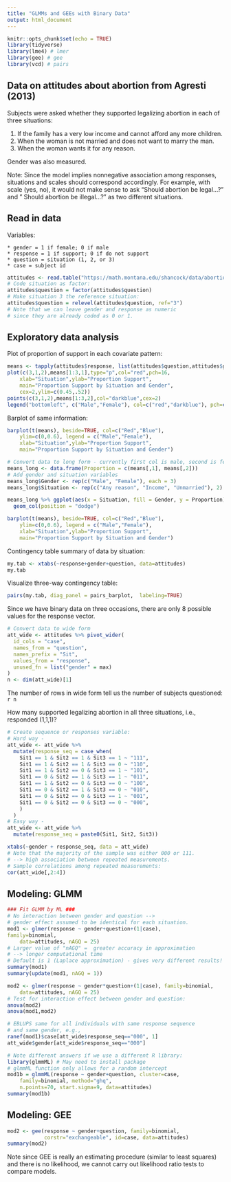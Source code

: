 ```yaml
---
title: "GLMMs and GEEs with Binary Data"
output: html_document
---
```


```r
knitr::opts_chunk$set(echo = TRUE)
library(tidyverse)
library(lme4) # lmer
library(gee) # gee
library(vcd) # pairs
```

## Data on attitudes about abortion from Agresti (2013)

Subjects were asked whether they supported legalizing abortion in each of three situations: 

1. If the family has a very low income and cannot afford any more children.
2. When the woman is not married and does not want to marry the man.
3. When the woman wants it for any reason.

Gender was also measured.

Note: Since the model implies nonnegative association among responses,
situations and scales should correspond accordingly.
For example, with scale (yes, no), it would not make sense to ask
"Should abortion be legal...?" and " Should abortion be illegal...?"
as two different situations.

## Read in data

Variables:  

    * gender = 1 if female; 0 if male
    * response = 1 if support; 0 if do not support
    * question = situation (1, 2, or 3)
    * case = subject id

```r
attitudes <- read.table("https://math.montana.edu/shancock/data/abortion.txt", header=TRUE)
# Code situation as factor:
attitudes$question = factor(attitudes$question)
# Make situation 3 the reference situation:
attitudes$question = relevel(attitudes$question, ref="3")
# Note that we can leave gender and response as numeric
# since they are already coded as 0 or 1.
```


## Exploratory data analysis

Plot of proportion of support in each covariate pattern:
```r
means <- tapply(attitudes$response, list(attitudes$question,attitudes$gender), mean)
plot(c(3,1,2),means[1:3,1],type="p",col="red",pch=16,
	xlab="Situation",ylab="Proportion Support",
	main="Proportion Support by Situation and Gender",
	cex=2,ylim=c(0.45,.52))
points(c(3,1,2),means[1:3,2],col="darkblue",cex=2)	
legend("bottomleft", c("Male","Female"), col=c("red","darkblue"), pch=c(16,1))
```

Barplot of same information:
```r
barplot(t(means), beside=TRUE, col=c("Red","Blue"),
	ylim=c(0,0.6), legend = c("Male","Female"),
	xlab="Situation",ylab="Proportion Support",
	main="Proportion Support by Situation and Gender")
```
```r
# Convert data to long form - currently first col is male, second is female
means_long <- data.frame(Proportion = c(means[,1], means[,2]))
# Add gender and situation variables
means_long$Gender <- rep(c("Male", "Female"), each = 3)
means_long$Situation <- rep(c("Any reason", "Income", "Unmarried"), 2)

means_long %>% ggplot(aes(x = Situation, fill = Gender, y = Proportion)) +
  geom_col(position = "dodge")

barplot(t(means), beside=TRUE, col=c("Red","Blue"),
	ylim=c(0,0.6), legend = c("Male","Female"),
	xlab="Situation",ylab="Proportion Support",
	main="Proportion Support by Situation and Gender")
```

Contingency table summary of data by situation:
```r
my.tab <- xtabs(~response+gender+question, data=attitudes)
my.tab
```

Visualize three-way contingency table:
```r
pairs(my.tab, diag_panel = pairs_barplot,  labeling=TRUE)
```

Since we have binary data on three occasions, there are only 8 possible values
for the response vector.

```r
# Convert data to wide form
att_wide <- attitudes %>% pivot_wider(
  id_cols = "case",
  names_from = "question",
  names_prefix = "Sit",
  values_from = "response",
  unused_fn = list("gender" = max)
)
n <- dim(att_wide)[1]
```

The number of rows in wide form tell us the number of subjects questioned:
`r n`


How many supported legalizing abortion in all three situations, i.e., responded (1,1,1)?
```r
# Create sequence or responses variable:
# Hard way -
att_wide <- att_wide %>%
  mutate(response_seq = case_when(
    Sit1 == 1 & Sit2 == 1 & Sit3 == 1 ~ "111",
    Sit1 == 1 & Sit2 == 1 & Sit3 == 0 ~ "110",
    Sit1 == 1 & Sit2 == 0 & Sit3 == 1 ~ "101",
    Sit1 == 0 & Sit2 == 1 & Sit3 == 1 ~ "011",
    Sit1 == 1 & Sit2 == 0 & Sit3 == 0 ~ "100",
    Sit1 == 0 & Sit2 == 1 & Sit3 == 0 ~ "010",
    Sit1 == 0 & Sit2 == 0 & Sit3 == 1 ~ "001",
    Sit1 == 0 & Sit2 == 0 & Sit3 == 0 ~ "000",
    )
  )
# Easy way -
att_wide <- att_wide %>%
  mutate(response_seq = paste0(Sit1, Sit2, Sit3))

xtabs(~gender + response_seq, data = att_wide)
# Note that the majority of the sample was either 000 or 111.
# --> high association between repeated measurements.
# Sample correlations among repeated measurements:
cor(att_wide[,2:4])
```


## Modeling: GLMM

```r
### Fit GLMM by ML ###
# No interaction between gender and question -->
# gender effect assumed to be identical for each situation.
mod1 <- glmer(response ~ gender+question+(1|case), 
family=binomial,
	data=attitudes, nAGQ = 25)
# Larger value of "nAGQ" =  greater accuracy in approximation
# --> longer computational time	
# Default is 1 (Laplace approximation) - gives very different results!
summary(mod1)
summary(update(mod1, nAGQ = 1))
```


```r
mod2 <- glmer(response ~ gender*question+(1|case), family=binomial,
	data=attitudes, nAGQ = 25)
# Test for interaction effect between gender and question:	
anova(mod2)
anova(mod1,mod2)
```


```r
# EBLUPS same for all individuals with same response sequence
# and same gender, e.g.,
ranef(mod1)$case[att_wide$response_seq=="000", 1]
att_wide$gender[att_wide$response_seq=="000"]
```

```r
# Note different answers if we use a different R library:
library(glmmML) # May need to install package
# glmmML function only allows for a random intercept
mod1b = glmmML(response ~ gender+question, cluster=case,
	family=binomial, method="ghq", 
	n.points=70, start.sigma=9, data=attitudes)
summary(mod1b)	
```


## Modeling: GEE

```r
mod2 <- gee(response ~ gender+question, family=binomial,
            corstr="exchangeable", id=case, data=attitudes)
summary(mod2)	
```

Note since GEE is really an estimating procedure (similar to least squares) and there is no likelihood, we cannot carry out likelihood ratio tests to compare models.
